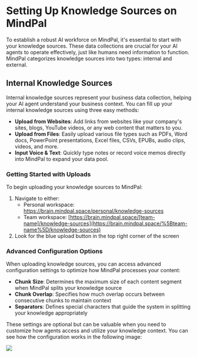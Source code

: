 # Setting Up Knowledge Sources on MindPal


To establish a robust AI workforce on MindPal, it's essential to start with your knowledge sources. These data collections are crucial for your AI agents to operate effectively, just like humans need information to function. MindPal categorizes knowledge sources into two types: internal and external.

## Internal Knowledge Sources


Internal knowledge sources represent your business data collection, helping your AI agent understand your business context. You can fill up your internal knowledge sources using three easy methods:

- **Upload from Websites**: Add links from websites like your company's sites, blogs, YouTube videos, or any web content that matters to you.
- **Upload from Files**: Easily upload various file types such as PDFs, Word docs, PowerPoint presentations, Excel files, CSVs, EPUBs, audio clips, videos, and more.
- **Input Voice & Text**: Quickly type notes or record voice memos directly into MindPal to expand your data pool.

### Getting Started with Uploads


To begin uploading your knowledge sources to MindPal:

1. Navigate to either:
    - Personal workspace: https://brain.mindpal.space/personal/knowledge-sources
    - Team workspace: [https://brain.mindpal.space/[team-name]/knowledge-sources](https://brain.mindpal.space/%5Bteam-name%5D/knowledge-sources)
2. Look for the blue upload button in the top right corner of the screen

### Advanced Configuration Options


When uploading knowledge sources, you can access advanced configuration settings to optimize how MindPal processes your content:

- **Chunk Size**: Determines the maximum size of each content segment when MindPal splits your knowledge source
- **Chunk Overlap**: Specifies how much overlap occurs between consecutive chunks to maintain context
- **Separators**: Defines special characters that guide the system in splitting your knowledge appropriately

These settings are optional but can be valuable when you need to customize how agents access and utilize your knowledge context. 
You can see how the configuration works in the following image:

![](public/features/knowledge-source/how-knowledge-source-work.png)



